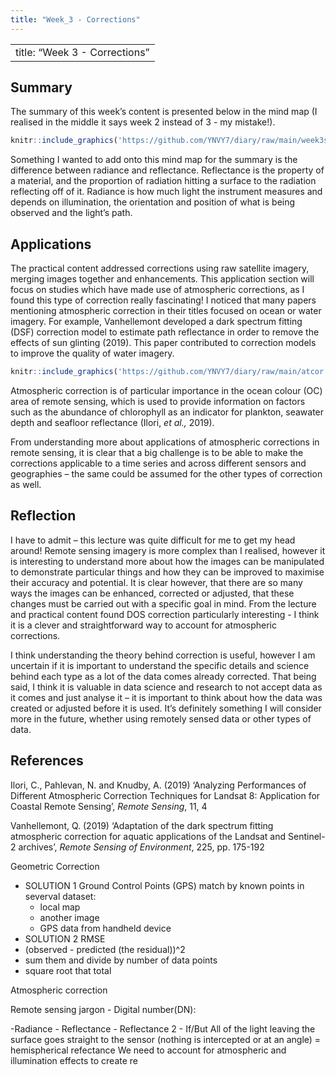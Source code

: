 ```yaml
---
title: "Week_3 - Corrections"
---
```

---
title: "Week 3 - Corrections"
---

## Summary

The summary of this week's content is presented below in the mind map (I realised in the middle it says week 2 instead of 3 - my mistake!).

```r
knitr::include_graphics('https://github.com/YNVY7/diary/raw/main/week3scan.jpg')

```

Something I wanted to add onto this mind map for the summary is the difference between radiance and reflectance. Reflectance is the property of a material, and the proportion of radiation hitting a surface to the radiation reflecting off of it. Radiance is how much light the instrument measures and depends on illumination, the orientation and position of what is being observed and the light's path.

## Applications

The practical content addressed corrections using raw satellite imagery, merging images together and enhancements. This application section will focus on studies which have made use of atmospheric corrections, as I found this type of correction really fascinating! I noticed that many papers mentioning atmospheric correction in their titles focused on ocean or water imagery. For example, Vanhellemont developed a dark spectrum fitting (DSF) correction model to estimate path reflectance in order to remove the effects of sun glinting (2019). This paper contributed to correction models to improve the quality of water imagery.

```r
knitr::include_graphics('https://github.com/YNVY7/diary/raw/main/atcor.png')

```

Atmospheric correction is of particular importance in the ocean colour (OC) area of remote sensing, which is used to provide information on factors such as the abundance of chlorophyll as an indicator for plankton, seawater depth and seafloor reflectance (Ilori, *et al.,* 2019).

From understanding more about applications of atmospheric corrections in remote sensing, it is clear that a big challenge is to be able to make the corrections applicable to a time series and across different sensors and geographies -- the same could be assumed for the other types of correction as well.

## Reflection

I have to admit -- this lecture was quite difficult for me to get my head around! Remote sensing imagery is more complex than I realised, however it is interesting to understand more about how the images can be manipulated to demonstrate particular things and how they can be improved to maximise their accuracy and potential. It is clear however, that there are so many ways the images can be enhanced, corrected or adjusted, that these changes must be carried out with a specific goal in mind. From the lecture and practical content found DOS correction particularly interesting - I think it is a clever and straightforward way to account for atmospheric corrections.

I think understanding the theory behind correction is useful, however I am uncertain if it is important to understand the specific details and science behind each type as a lot of the data comes already corrected. That being said, I think it is valuable in data science and research to not accept data as it comes and just analyse it -- it is important to think about how the data was created or adjusted before it is used. It's definitely something I will consider more in the future, whether using remotely sensed data or other types of data.

## References

Ilori, C., Pahlevan, N. and Knudby, A. (2019) 'Analyzing Performances of Different Atmospheric Correction Techniques for Landsat 8: Application for Coastal Remote Sensing', *Remote Sensing*, 11, 4

Vanhellemont, Q. (2019) 'Adaptation of the dark spectrum fitting atmospheric correction for aquatic applications of the Landsat and Sentinel-2 archives', *Remote Sensing of Environment*, 225, pp. 175-192

Geometric Correction

* SOLUTION 1
Ground Control Points (GPS) match by known points in severval dataset:
  - local map
  - another image
  - GPS data from handheld device


* SOLUTION 2
RMSE
- (observed - predicted (the residual))^2
- sum them and divide by number of data points 
- square root that total


Atmospheric correction


Remote sensing jargon
- Digital number(DN): 

-Radiance
- Reflectance
- Reflectance 2
- If/But
All of the light leaving the surface goes straight to the sensor (nothing is intercepted or at an angle) = hemispherical refectance
We need to account for atmospheric and illumination effects to create re